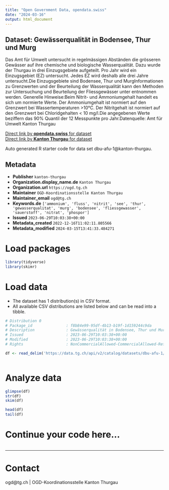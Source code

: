 ```yaml
---
title: "Open Government Data, opendata.swiss"
date: "2024-03-16"
output: html_document
---
```


## Dataset: Gewässerqualität in Bodensee, Thur und Murg

Das Amt für Umwelt untersucht
in regelmässigen Abständen die grösseren Gewässer auf ihre chemische und
biologische Wasserqualität. Dazu wurde der Thurgau in drei Einzugsgebiete
aufgeteilt. Pro Jahr wird ein Einzugsgebiet (EZ) untersucht. Jedes EZ wird
deshalb alle drei Jahre untersucht.Die Einzugsgebiete
sind Bodensee, Thur und MurgInformationen zu Grenzwerten
und der Beurteilung der Wasserqualität kann den Methoden zur Untersuchung und Beurteilung der Fliessgewässer unter entnommen werden. Generelle Hinweise:Beim Nitrit- und Ammoniumgehalt handelt es
sich um normierte Werte. Der Ammoniumgehalt ist normiert auf den Grenzwert bei
Wassertemperaturen >10°C. Der Nitritgehalt ist normiert auf den Grenzwert
bei Chloridgehalten < 10 mg/l.Die angegebenen Werte beziffern das 90% Quantil der 12 Messpunkte pro Jahr.Datenquelle: Amt für Umwelt Kanton Thurgau

[Direct link by **opendata.swiss** for dataset](https://opendata.swiss/de/dataset/gewasserqualitat-in-bodensee-thur-und-murg)<br>
[Direct link by **Kanton Thurgau** for dataset](https://data.tg.ch/explore/dataset/dbu-afu-1/)

Auto generated R starter code for data set dbu-afu-1@kanton-thurgau.

## Metadata

- **Publisher** `kanton-thurgau`
- **Organization.display_name.de** `Kanton Thurgau`
- **Organization.url** `https://ogd.tg.ch`
- **Maintainer** `OGD-Koordinationsstelle Kanton Thurgau`
- **Maintainer_email** `ogd@tg.ch`
- **Keywords.de** `['ammonium', 'fluss', 'nitrit', 'see', 'thur', 'gewasserqualitat', 'murg', 'bodensee', 'fliessgewasser', 'sauerstoff', 'nitrat', 'phospor']`
- **Issued** `2023-06-29T10:03:38+00:00`
- **Metadata_created** `2022-12-16T11:02:11.805566`
- **Metadata_modified** `2024-03-15T13:41:33.484271`


# Load packages

```r

library(tidyverse)
library(skimr)

```

# Load data

-   The dataset has 1 distribution(s) in CSV format.
-   All available CSV distributions are listed below and can be read into a tibble.

```r

# Distribution 0
# Package_id               : f8b84e99-95df-4b13-b19f-1d159244c9da
# Description              : Gewässerqualität in Bodensee, Thur und Murg (csv)
# Issued                   : 2023-06-29T10:03:38+00:00
# Modified                 : 2023-06-29T10:03:38+00:00
# Rights                   : NonCommercialAllowed-CommercialAllowed-ReferenceRequired

df <- read_delim('https://data.tg.ch/api/v2/catalog/datasets/dbu-afu-1/exports/csv')



```

# Analyze data

```r

glimpse(df)
str(df)
skim(df)

head(df)
tail(df)

```

# Continue your code here...

```r

```

------------------------------------------------------------------------

# Contact

ogd@tg.ch | OGD-Koordinationsstelle Kanton Thurgau
